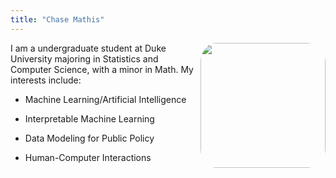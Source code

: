 ```yaml
---
title: "Chase Mathis"
---
```


![](images/ChasePicture.jpeg){style="float:right;padding: 0 0 0 5px;border-radius: 30px;" fig-alt="Chase Mathis" width="200"}

I am a undergraduate student at Duke University majoring in Statistics and Computer Science, with a minor in Math. My interests include:

-   Machine Learning/Artificial Intelligence

-   Interpretable Machine Learning

-   Data Modeling for Public Policy

-   Human-Computer Interactions
